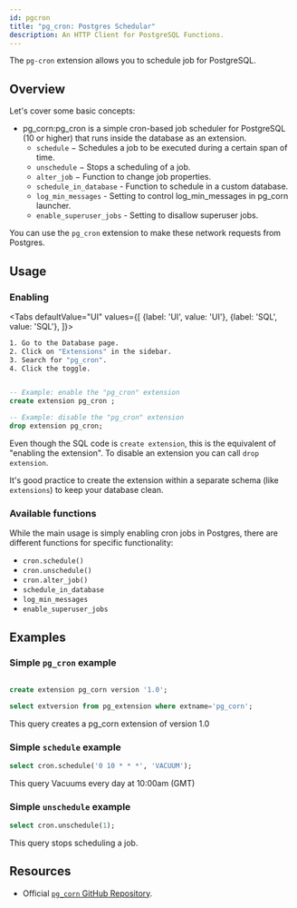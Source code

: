 ```yaml
---
id: pgcron
title: "pg_cron: Postgres Schedular"
description: An HTTP Client for PostgreSQL Functions.
---
```



The `pg-cron` extension allows you to schedule job for PostgreSQL.
## Overview

Let's cover some basic concepts:

- pg_corn:pg_cron is a simple cron-based job scheduler for PostgreSQL (10 or higher) that runs inside the database as an extension.
  - `schedule` − Schedules a job to be executed during a certain span of time.
  - `unschedule` − Stops a scheduling of a job.
  - `alter_job` − Function to change job properties.
  - `schedule_in_database` - Function to schedule in a custom database.
  - `log_min_messages` - Setting to control log_min_messages in pg_corn launcher.
  - `enable_superuser_jobs` - Setting to disallow superuser jobs.

You can use the `pg_cron` extension to make these network requests from Postgres.

## Usage


### Enabling

<Tabs
defaultValue="UI"
values={[
  {label: 'UI', value: 'UI'},
  {label: 'SQL', value: 'SQL'},
]}>
<TabItem value="UI">

```sh
1. Go to the Database page.
2. Click on "Extensions" in the sidebar.
3. Search for "pg_cron".
4. Click the toggle.
```



</TabItem>
<TabItem value="SQL">

```sql 

-- Example: enable the "pg_cron" extension 
create extension pg_cron ;

-- Example: disable the "pg_cron" extension 
drop extension pg_cron;

```

Even though the SQL code is `create extension`, this is the equivalent of "enabling the extension". 
To disable an extension you can call `drop extension`.

It's good practice to create the extension within a separate schema (like `extensions`) to keep your database clean.

</TabItem>

</Tabs>

### Available functions

While the main usage is simply enabling cron jobs in Postgres, there are different functions for specific functionality:

- `cron.schedule()` 
- `cron.unschedule()` 
- `cron.alter_job()`
- `schedule_in_database`
- `log_min_messages`
- `enable_superuser_jobs`


## Examples

### Simple `pg_cron` example

```sql

create extension pg_corn version '1.0';

select extversion from pg_extension where extname='pg_corn';
```
This query creates a pg_corn extension of version 1.0

### Simple `schedule` example

```sql
select cron.schedule('0 10 * * *', 'VACUUM');
```
This query Vacuums every day at 10:00am (GMT)

### Simple `unschedule` example
```sql
select cron.unschedule(1);
```
This query stops scheduling a job.


## Resources 

- Official [`pg_corn` GitHub Repository](https://github.com/citusdata/pg_cron).

